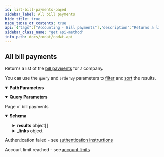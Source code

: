 ```yaml
---
id: list-bill-payments-paged
sidebar_label: All bill payments
hide_title: true
hide_table_of_contents: true
api: {"tags":["Accounting - Bill payments"],"description":"Returns a list of the [bill payments](https://docs.codat.io/docs/datamodel-accounting-billpayments) for a company. \r\n\r\nYou can use the `query` and `orderBy` parameters to [filter](https://docs.codat.io/docs/querying-1) and [sort](https://docs.codat.io/docs/ordering-results-1) the results.","operationId":"ListBillPaymentsPaged","parameters":[{"name":"companyId","in":"path","required":true,"schema":{"type":"string","format":"uuid"}},{"name":"page","in":"query","required":true,"schema":{"type":"integer","format":"int32","default":1}},{"name":"pageSize","in":"query","schema":{"type":"integer","format":"int32","default":100}},{"name":"query","in":"query","schema":{"type":"string"}},{"name":"orderBy","in":"query","schema":{"type":"string"}}],"responses":{"200":{"description":"Page of bill payments","content":{"application/json":{"schema":{"type":"object","properties":{"results":{"type":"array","items":{"required":["date"],"type":"object","properties":{"id":{"type":"string","nullable":true},"supplierRef":{"required":["id"],"type":"object","properties":{"id":{"type":"string"},"supplierName":{"type":"string","nullable":true}},"additionalProperties":false},"accountRef":{"type":"object","properties":{"id":{"type":"string","nullable":true},"name":{"type":"string","nullable":true}},"additionalProperties":false},"totalAmount":{"type":"number","format":"double"},"currency":{"type":"string","nullable":true},"currencyRate":{"type":"number","format":"double","nullable":true},"date":{"type":"string","format":"date-time"},"note":{"type":"string","nullable":true},"lines":{"type":"array","items":{"required":["amount"],"type":"object","properties":{"amount":{"type":"number","format":"double"},"links":{"type":"array","items":{"required":["type"],"type":"object","properties":{"type":{"enum":["Unknown","Unlinked","Bill","Other","CreditNote","BillPayment","PaymentOnAccount","Refund","ManualJournal"],"type":"string"},"id":{"type":"string","nullable":true},"amount":{"type":"number","format":"double","nullable":true},"currencyRate":{"type":"number","format":"double","nullable":true}},"additionalProperties":false},"nullable":true},"allocatedOnDate":{"type":"string","format":"date-time","nullable":true}},"additionalProperties":false},"nullable":true},"modifiedDate":{"type":"string","format":"date-time","nullable":true},"sourceModifiedDate":{"type":"string","format":"date-time","nullable":true},"reference":{"type":"string","nullable":true}},"additionalProperties":false},"nullable":true},"pageNumber":{"type":"integer","format":"int32"},"pageSize":{"type":"integer","format":"int32"},"totalResults":{"type":"integer","format":"int32"},"_links":{"type":"object","properties":{"self":{"type":"object","properties":{"href":{"type":"string","nullable":true}},"additionalProperties":false},"current":{"type":"object","properties":{"href":{"type":"string","nullable":true}},"additionalProperties":false},"next":{"type":"object","properties":{"href":{"type":"string","nullable":true}},"additionalProperties":false},"previous":{"type":"object","properties":{"href":{"type":"string","nullable":true}},"additionalProperties":false}},"additionalProperties":false}},"additionalProperties":false,"description":"Used to represent what can be returned by an endpoint that supports paging.\r\nUsable with the [ProducesResponseType] attribute on a controller action."}}}},"401":{"description":"Authentication failed - see [authentication instructions](https://docs.codat.io/docs/authentication-1)"},"402":{"description":"Account limit reached - see [account limits](https://docs.codat.io/docs/environments-1)"}},"method":"get","path":"/companies/{companyId}/data/billPayments","servers":[{"url":"https://api.codat.io","description":"Codat API (Production)"}],"security":[{"AuthorizationHeader":[]}],"securitySchemes":{"AuthorizationHeader":{"type":"apiKey","description":"The word \"Basic\" followed by a space and your API Key, base64 encoded, which can be found [here](https://portal-integration.codat.io/#/profile)","name":"Authorization","in":"header"}},"info":{"title":"Codat API","description":"[What's changed in our Swagger](https://docs.codat.io/docs/new-swagger-ui)","version":"v1"},"postman":{"name":"All bill payments","description":{"content":"Returns a list of the [bill payments](https://docs.codat.io/docs/datamodel-accounting-billpayments) for a company. \r\n\r\nYou can use the `query` and `orderBy` parameters to [filter](https://docs.codat.io/docs/querying-1) and [sort](https://docs.codat.io/docs/ordering-results-1) the results.","type":"text/plain"},"url":{"path":["companies",":companyId","data","billPayments"],"host":["{{baseUrl}}"],"query":[{"disabled":false,"description":{"content":"(Required) ","type":"text/plain"},"key":"page","value":""},{"disabled":false,"key":"pageSize","value":""},{"disabled":false,"key":"query","value":""},{"disabled":false,"key":"orderBy","value":""}],"variable":[{"disabled":false,"description":{"content":"(Required) ","type":"text/plain"},"type":"any","value":"","key":"companyId"}]},"header":[{"key":"Accept","value":"application/json"}],"method":"GET"}}
sidebar_class_name: "get api-method"
info_path: docs/codat/codat-api
---
```



## All bill payments



Returns a list of the [bill payments](https://docs.codat.io/docs/datamodel-accounting-billpayments) for a company. 

You can use the `query` and `orderBy` parameters to [filter](https://docs.codat.io/docs/querying-1) and [sort](https://docs.codat.io/docs/ordering-results-1) the results.

<details style={{"marginBottom":"1rem"}} data-collapsed={false} open={true}><summary style={{}}><strong>Path Parameters</strong></summary><div><ul><ParamsItem className={"paramsItem"} param={{"name":"companyId","in":"path","required":true,"schema":{"type":"string","format":"uuid"}}}></ParamsItem></ul></div></details><details style={{"marginBottom":"1rem"}} data-collapsed={false} open={true}><summary style={{}}><strong>Query Parameters</strong></summary><div><ul><ParamsItem className={"paramsItem"} param={{"name":"page","in":"query","required":true,"schema":{"type":"integer","format":"int32","default":1}}}></ParamsItem><ParamsItem className={"paramsItem"} param={{"name":"pageSize","in":"query","schema":{"type":"integer","format":"int32","default":100}}}></ParamsItem><ParamsItem className={"paramsItem"} param={{"name":"query","in":"query","schema":{"type":"string"}}}></ParamsItem><ParamsItem className={"paramsItem"} param={{"name":"orderBy","in":"query","schema":{"type":"string"}}}></ParamsItem></ul></div></details><div><ApiTabs><TabItem label={"200"} value={"200"}><div>

Page of bill payments

</div><div><details style={{}} data-collapsed={false} open={true}><summary style={{"textAlign":"left"}}><strong>Schema</strong></summary><div style={{"textAlign":"left","marginLeft":"1rem"}}></div><ul style={{"marginLeft":"1rem"}}><SchemaItem collapsible={true} className={"schemaItem"}><details style={{}}><summary style={{}}><strong>results</strong><span style={{"opacity":"0.6"}}> object[]</span></summary><div style={{"marginLeft":"1rem"}}><SchemaItem collapsible={false} name={"id"} required={false} schemaDescription={undefined} schemaName={"string"} qualifierMessage={undefined}></SchemaItem><SchemaItem collapsible={true} className={"schemaItem"}><details style={{}}><summary style={{}}><strong>supplierRef</strong><span style={{"opacity":"0.6"}}> object</span></summary><div style={{"marginLeft":"1rem"}}><SchemaItem collapsible={false} name={"id"} required={true} schemaDescription={undefined} schemaName={"string"} qualifierMessage={undefined}></SchemaItem><SchemaItem collapsible={false} name={"supplierName"} required={false} schemaDescription={undefined} schemaName={"string"} qualifierMessage={undefined}></SchemaItem></div></details></SchemaItem><SchemaItem collapsible={true} className={"schemaItem"}><details style={{}}><summary style={{}}><strong>accountRef</strong><span style={{"opacity":"0.6"}}> object</span></summary><div style={{"marginLeft":"1rem"}}><SchemaItem collapsible={false} name={"id"} required={false} schemaDescription={undefined} schemaName={"string"} qualifierMessage={undefined}></SchemaItem><SchemaItem collapsible={false} name={"name"} required={false} schemaDescription={undefined} schemaName={"string"} qualifierMessage={undefined}></SchemaItem></div></details></SchemaItem><SchemaItem collapsible={false} name={"totalAmount"} required={false} schemaDescription={undefined} schemaName={"double"} qualifierMessage={undefined}></SchemaItem><SchemaItem collapsible={false} name={"currency"} required={false} schemaDescription={undefined} schemaName={"string"} qualifierMessage={undefined}></SchemaItem><SchemaItem collapsible={false} name={"currencyRate"} required={false} schemaDescription={undefined} schemaName={"double"} qualifierMessage={undefined}></SchemaItem><SchemaItem collapsible={false} name={"date"} required={true} schemaDescription={undefined} schemaName={"date-time"} qualifierMessage={undefined}></SchemaItem><SchemaItem collapsible={false} name={"note"} required={false} schemaDescription={undefined} schemaName={"string"} qualifierMessage={undefined}></SchemaItem><SchemaItem collapsible={true} className={"schemaItem"}><details style={{}}><summary style={{}}><strong>lines</strong><span style={{"opacity":"0.6"}}> object[]</span></summary><div style={{"marginLeft":"1rem"}}><SchemaItem collapsible={false} name={"amount"} required={true} schemaDescription={undefined} schemaName={"double"} qualifierMessage={undefined}></SchemaItem><SchemaItem collapsible={true} className={"schemaItem"}><details style={{}}><summary style={{}}><strong>links</strong><span style={{"opacity":"0.6"}}> object[]</span></summary><div style={{"marginLeft":"1rem"}}><SchemaItem collapsible={false} name={"type"} required={true} schemaDescription={undefined} schemaName={"string"} qualifierMessage={"**Possible values:** [`Unknown`, `Unlinked`, `Bill`, `Other`, `CreditNote`, `BillPayment`, `PaymentOnAccount`, `Refund`, `ManualJournal`]"}></SchemaItem><SchemaItem collapsible={false} name={"id"} required={false} schemaDescription={undefined} schemaName={"string"} qualifierMessage={undefined}></SchemaItem><SchemaItem collapsible={false} name={"amount"} required={false} schemaDescription={undefined} schemaName={"double"} qualifierMessage={undefined}></SchemaItem><SchemaItem collapsible={false} name={"currencyRate"} required={false} schemaDescription={undefined} schemaName={"double"} qualifierMessage={undefined}></SchemaItem></div></details></SchemaItem><SchemaItem collapsible={false} name={"allocatedOnDate"} required={false} schemaDescription={undefined} schemaName={"date-time"} qualifierMessage={undefined}></SchemaItem></div></details></SchemaItem><SchemaItem collapsible={false} name={"modifiedDate"} required={false} schemaDescription={undefined} schemaName={"date-time"} qualifierMessage={undefined}></SchemaItem><SchemaItem collapsible={false} name={"sourceModifiedDate"} required={false} schemaDescription={undefined} schemaName={"date-time"} qualifierMessage={undefined}></SchemaItem><SchemaItem collapsible={false} name={"reference"} required={false} schemaDescription={undefined} schemaName={"string"} qualifierMessage={undefined}></SchemaItem></div></details></SchemaItem><SchemaItem collapsible={false} name={"pageNumber"} required={false} schemaDescription={undefined} schemaName={"int32"} qualifierMessage={undefined}></SchemaItem><SchemaItem collapsible={false} name={"pageSize"} required={false} schemaDescription={undefined} schemaName={"int32"} qualifierMessage={undefined}></SchemaItem><SchemaItem collapsible={false} name={"totalResults"} required={false} schemaDescription={undefined} schemaName={"int32"} qualifierMessage={undefined}></SchemaItem><SchemaItem collapsible={true} className={"schemaItem"}><details style={{}}><summary style={{}}><strong>_links</strong><span style={{"opacity":"0.6"}}> object</span></summary><div style={{"marginLeft":"1rem"}}><SchemaItem collapsible={true} className={"schemaItem"}><details style={{}}><summary style={{}}><strong>self</strong><span style={{"opacity":"0.6"}}> object</span></summary><div style={{"marginLeft":"1rem"}}><SchemaItem collapsible={false} name={"href"} required={false} schemaDescription={undefined} schemaName={"string"} qualifierMessage={undefined}></SchemaItem></div></details></SchemaItem><SchemaItem collapsible={true} className={"schemaItem"}><details style={{}}><summary style={{}}><strong>current</strong><span style={{"opacity":"0.6"}}> object</span></summary><div style={{"marginLeft":"1rem"}}><SchemaItem collapsible={false} name={"href"} required={false} schemaDescription={undefined} schemaName={"string"} qualifierMessage={undefined}></SchemaItem></div></details></SchemaItem><SchemaItem collapsible={true} className={"schemaItem"}><details style={{}}><summary style={{}}><strong>next</strong><span style={{"opacity":"0.6"}}> object</span></summary><div style={{"marginLeft":"1rem"}}><SchemaItem collapsible={false} name={"href"} required={false} schemaDescription={undefined} schemaName={"string"} qualifierMessage={undefined}></SchemaItem></div></details></SchemaItem><SchemaItem collapsible={true} className={"schemaItem"}><details style={{}}><summary style={{}}><strong>previous</strong><span style={{"opacity":"0.6"}}> object</span></summary><div style={{"marginLeft":"1rem"}}><SchemaItem collapsible={false} name={"href"} required={false} schemaDescription={undefined} schemaName={"string"} qualifierMessage={undefined}></SchemaItem></div></details></SchemaItem></div></details></SchemaItem></ul></details></div></TabItem><TabItem label={"401"} value={"401"}><div>

Authentication failed - see [authentication instructions](https://docs.codat.io/docs/authentication-1)

</div><div></div></TabItem><TabItem label={"402"} value={"402"}><div>

Account limit reached - see [account limits](https://docs.codat.io/docs/environments-1)

</div><div></div></TabItem></ApiTabs></div>
      